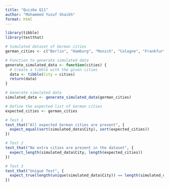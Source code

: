 ```yaml
---
title: "Quiz6a Q11"
author: "Mohammed Yusuf Shaikh"
format: html
---
```


```r
library(tibble)
library(testthat)

# Simulated dataset of German cities
german_cities <- c("Berlin", "Hamburg", "Munich", "Cologne", "Frankfurt", "Rostock")

# Function to generate simulated data
generate_simulated_data <- function(cities) {
  # Create a tibble with the given cities
  data <- tibble(City = cities)
  return(data)
}

# Generate simulated data
simulated_data <- generate_simulated_data(german_cities)

# Define the expected list of German cities
expected_cities <- german_cities

# Test 1
test_that("All expected German cities are present", {
  expect_equal(sort(simulated_data$City), sort(expected_cities))
})

# Test 2
test_that("No extra cities are present in the dataset", {
  expect_length(simulated_data$City, length(expected_cities))
})

# Test 3
test_that("Unique Test", {
  expect_true(length(unique(simulated_data$City)) == length(simulated_data$City))
})


```


